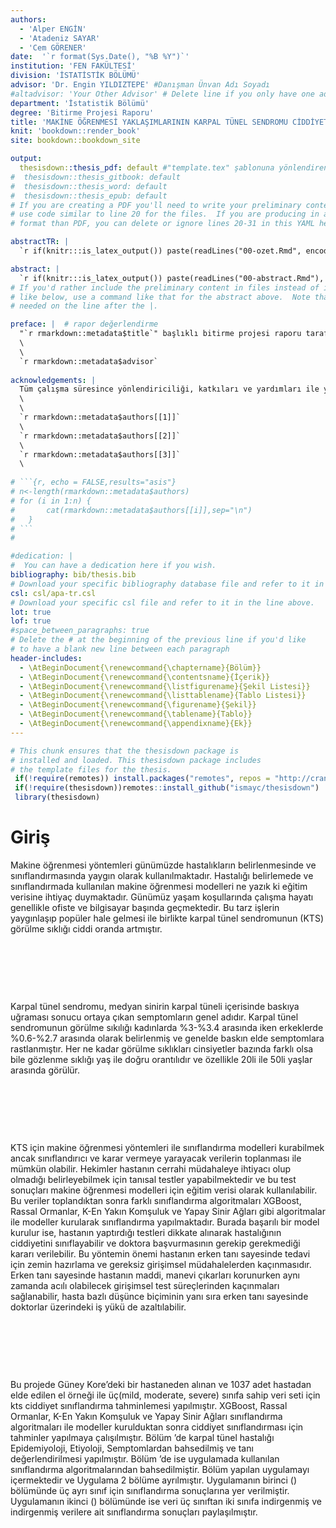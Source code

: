 ---
authors: 
  - 'Alper ENGİN'
  - 'Atadeniz SAYAR'
  - 'Cem GÖRENER'
date:  '`r format(Sys.Date(), "%B %Y")`'
institution: 'FEN FAKÜLTESİ'
division: 'İSTATİSTİK BÖLÜMÜ'
advisor: 'Dr. Engin YILDIZTEPE' #Danışman Ünvan Adı Soyadı
#altadvisor: 'Your Other Advisor' # Delete line if you only have one advisor
department: 'İstatistik Bölümü'
degree: 'Bitirme Projesi Raporu'  
title: 'MAKİNE ÖĞRENMESİ YAKLAŞIMLARININ KARPAL TÜNEL SENDROMU CİDDİYET SINIFLAMASINDA KULLANILMASI'
knit: 'bookdown::render_book'
site: bookdown::bookdown_site

output: 
  thesisdown::thesis_pdf: default #"template.tex" şablonuna yönlendiren fonksiyon
#  thesisdown::thesis_gitbook: default
#  thesisdown::thesis_word: default
#  thesisdown::thesis_epub: default
# If you are creating a PDF you'll need to write your preliminary content here or
# use code similar to line 20 for the files.  If you are producing in a different
# format than PDF, you can delete or ignore lines 20-31 in this YAML header.

abstractTR: |
  `r if(knitr:::is_latex_output()) paste(readLines("00-ozet.Rmd", encoding="UTF-8"), collapse = '\n  ')`

abstract: |
  `r if(knitr:::is_latex_output()) paste(readLines("00-abstract.Rmd"), collapse = '\n  ')`
# If you'd rather include the preliminary content in files instead of inline
# like below, use a command like that for the abstract above.  Note that a tab is 
# needed on the line after the |.

preface: |  # rapor değerlendirme
  "`r rmarkdown::metadata$title`" başlıklı bitirme projesi raporu tarafımdan okunmuş, kapsamı ve niteliği açısından bir Bitirme Projesi raporu olarak kabul edilmiştir.\
  \
  \
  `r rmarkdown::metadata$advisor`
  
acknowledgements: |
  Tüm çalışma süresince yönlendiriciliği, katkıları ve yardımları ile yanımızda olan danışmanımız `r rmarkdown::metadata$advisor` 'ye ve böyle bir çalışmayı yapmamız için bize fırsat tanıyan Dokuz Eylül Üniversitesi Fen Fakültesi İstatistik Bölümüne teşekkür ederiz.\
  \
  \
  `r rmarkdown::metadata$authors[[1]]`
  \
  `r rmarkdown::metadata$authors[[2]]`
  \
  `r rmarkdown::metadata$authors[[3]]`
  \
 
# ```{r, echo = FALSE,results="asis"}
# n<-length(rmarkdown::metadata$authors)
# for (i in 1:n) {
#       cat(rmarkdown::metadata$authors[[i]],sep="\n")
#   }
# ```
#

#dedication: |
#  You can have a dedication here if you wish. 
bibliography: bib/thesis.bib
# Download your specific bibliography database file and refer to it in the line above.
csl: csl/apa-tr.csl
# Download your specific csl file and refer to it in the line above.
lot: true
lof: true
#space_between_paragraphs: true
# Delete the # at the beginning of the previous line if you'd like
# to have a blank new line between each paragraph
header-includes:
  - \AtBeginDocument{\renewcommand{\chaptername}{Bölüm}}
  - \AtBeginDocument{\renewcommand{\contentsname}{İçerik}}
  - \AtBeginDocument{\renewcommand{\listfigurename}{Şekil Listesi}}
  - \AtBeginDocument{\renewcommand{\listtablename}{Tablo Listesi}}
  - \AtBeginDocument{\renewcommand{\figurename}{Şekil}}
  - \AtBeginDocument{\renewcommand{\tablename}{Tablo}}
  - \AtBeginDocument{\renewcommand{\appendixname}{Ek}}
---
<!--
Above is the YAML (YAML Ain't Markup Language) header that includes a lot of metadata used to produce the document.  Be careful with spacing in this header!

If you'd prefer to not include a Dedication, for example, simply delete lines 17 and 18 above or add a # before them to comment them out.  If you have other LaTeX packages you would like to include, delete the # before header-includes and list the packages after hyphens on new lines.

If you'd like to include a comment that won't be produced in your resulting file enclose it in a block like this.
-->

<!--
If you receive a duplicate label error after knitting, make sure to delete the index.Rmd file and then knit again.
-->

```{r include_packages, include = FALSE}
# This chunk ensures that the thesisdown package is
# installed and loaded. This thesisdown package includes
# the template files for the thesis.
 if(!require(remotes)) install.packages("remotes", repos = "http://cran.rstudio.com")
 if(!require(thesisdown))remotes::install_github("ismayc/thesisdown")
 library(thesisdown)

```

<!-- You'll need to include the order that you'd like Rmd files to appear in the _bookdown.yml file for PDF files and also delete the # before rmd_files: there.  You'll want to not include 00(two-hyphens)prelim.Rmd and 00-abstract.Rmd since they are handled in the YAML above differently for the PDF version.
-->

<!-- The {.unnumbered} option here means that the introduction will be "Chapter 0." You can also use {-} for no numbers
on chapters.
-->

# Giriş {.unnumbered}  

Makine öğrenmesi yöntemleri günümüzde hastalıkların belirlenmesinde ve sınıflandırmasında yaygın olarak kullanılmaktadır. Hastalığı belirlemede ve sınıflandırmada kullanılan makine öğrenmesi modelleri ne yazık ki eğitim verisine ihtiyaç duymaktadır.  Günümüz yaşam koşullarında çalışma hayatı genellikle ofiste ve bilgisayar başında geçmektedir. Bu tarz işlerin yaygınlaşıp popüler hale gelmesi ile birlikte karpal tünel sendromunun (KTS) görülme sıklığı ciddi oranda artmıştır.  

\  

\  

\  

Karpal tünel sendromu, medyan sinirin karpal tüneli içerisinde baskıya uğraması sonucu ortaya çıkan semptomların genel adıdır. Karpal tünel sendromunun görülme sıkılığı kadınlarda %3-%3.4 arasında iken erkeklerde %0.6-%2.7 arasında olarak belirlenmiş ve genelde baskın elde semptomlara rastlanmıştır. Her ne kadar görülme sıklıkları cinsiyetler bazında farklı olsa bile gözlenme sıklığı yaş ile doğru orantılıdır ve özellikle 20li ile 50li yaşlar arasında görülür.  

\  

\  

\  

KTS için makine öğrenmesi yöntemleri ile sınıflandırma modelleri kurabilmek ancak sınıflandırıcı ve karar vermeye yarayacak verilerin toplanması ile mümkün olabilir. Hekimler hastanın cerrahi müdahaleye ihtiyacı olup olmadığı belirleyebilmek için tanısal testler yapabilmektedir ve bu test sonuçları makine öğrenmesi modelleri için eğitim verisi olarak kullanılabilir. Bu veriler toplandıktan sonra farklı sınıflandırma algoritmaları XGBoost, Rassal Ormanlar, K-En Yakın Komşuluk ve Yapay Sinir Ağları gibi algoritmalar ile modeller kurularak sınıflandırma yapılmaktadır. Burada başarılı bir model kurulur ise, hastanın yaptırdığı testleri dikkate alınarak hastalığının ciddiyetini sınıflayabilir ve doktora başvurmasının gerekip gerekmediği kararı verilebilir. Bu yöntemin önemi hastanın erken tanı sayesinde tedavi için zemin hazırlama ve gereksiz girişimsel müdahalelerden kaçınmasıdır. Erken tanı sayesinde hastanın maddi, manevi çıkarları korunurken aynı zamanda acılı olabilecek girişimsel test süreçlerinden kaçınmaları sağlanabilir, hasta bazlı düşünce biçiminin yanı sıra erken tanı sayesinde doktorlar üzerindeki iş yükü de azaltılabilir.  

\  

\  

\  

Bu projede Güney Kore’deki bir hastaneden alınan ve 1037 adet hastadan elde edilen el örneği ile üç(mild, moderate, severe) sınıfa sahip veri seti için kts ciddiyet sınıflandırma tahminlemesi yapılmıştır. XGBoost, Rassal Ormanlar, K-En Yakın Komşuluk ve Yapay Sinir Ağları sınıflandırma algoritmaları ile modeller kurulduktan sonra ciddiyet sınıflandırması için tahminler yapılmaya çalışılmıştır. Bölüm \ref{KTSTanim}'de karpal tünel hastalığı Epidemiyoloji, Etiyoloji, Semptomlardan bahsedilmiş ve tanı değerlendirilmesi yapılmıştır. Bölüm \ref{yontem}'de ise uygulamada kullanılan sınıflandırma algoritmalarından bahsedilmiştir. Bölüm \ref{uygulama} yapılan uygulamayı içermektedir ve Uygulama 2 bölüme ayrılmıştır. Uygulamanın birinci (\ref{multiclass}) bölümünde üç ayrı sınıf için sınıflandırma sonuçlarına yer verilmiştir. Uygulamanın ikinci (\ref{binary}) bölümünde ise veri üç sınıftan iki sınıfa indirgenmiş ve indirgenmiş verilere ait sınıflandırma sonuçları paylaşılmıştır.  

